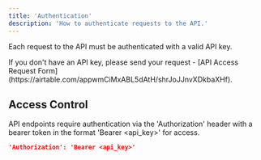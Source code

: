 ```yaml
---
title: 'Authentication'
description: 'How to authenticate requests to the API.'
---
```


Each request to the API must be authenticated with a valid API key.

<Note>
  If you don't have an API key, please send your request - [API Access Request Form](https://airtable.com/appwmCiMxABL5dAtH/shrJoJJnvXDkbaXHf).
</Note>

## Access Control

API endpoints require authentication via the 'Authorization' header with a bearer token in the format 'Bearer <api_key>' for access. 

```json
'Authorization': 'Bearer <api_key>'
```
